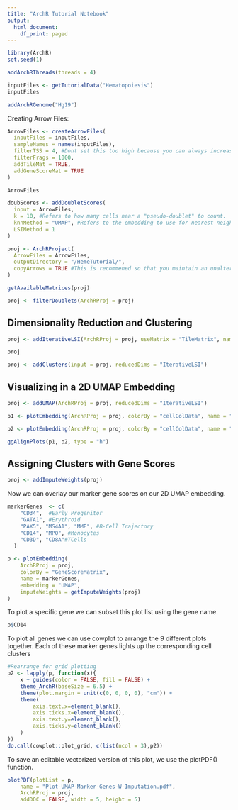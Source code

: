 ---
title: "ArchR Tutorial Notebook"
output:
  html_document:
    df_print: paged
---

```{r}
library(ArchR)
set.seed(1)
```

```{r}
addArchRThreads(threads = 4) 
```

```{r}
inputFiles <- getTutorialData("Hematopoiesis")
inputFiles
```


```{r}
addArchRGenome("Hg19")
```

Creating Arrow Files:

```{r}
ArrowFiles <- createArrowFiles(
  inputFiles = inputFiles,
  sampleNames = names(inputFiles),
  filterTSS = 4, #Dont set this too high because you can always increase later
  filterFrags = 1000, 
  addTileMat = TRUE,
  addGeneScoreMat = TRUE
)
```

```{r}
ArrowFiles
```
```{r}
doubScores <- addDoubletScores(
  input = ArrowFiles,
  k = 10, #Refers to how many cells near a "pseudo-doublet" to count.
  knnMethod = "UMAP", #Refers to the embedding to use for nearest neighbor search.
  LSIMethod = 1
)
```

```{r}
proj <- ArchRProject(
  ArrowFiles = ArrowFiles, 
  outputDirectory = "/HemeTutorial/",
  copyArrows = TRUE #This is recommened so that you maintain an unaltered copy for later usage.
)
```


```{r}
getAvailableMatrices(proj)
```

```{r}
proj <- filterDoublets(ArchRProj = proj)
```

## Dimensionality Reduction and Clustering

```{r}
proj <- addIterativeLSI(ArchRProj = proj, useMatrix = "TileMatrix", name = "IterativeLSI")

```
```{r}
proj
```

```{r}
proj <- addClusters(input = proj, reducedDims = "IterativeLSI")
```

## Visualizing in a 2D UMAP Embedding

```{r}
proj <- addUMAP(ArchRProj = proj, reducedDims = "IterativeLSI")
```



```{r}
p1 <- plotEmbedding(ArchRProj = proj, colorBy = "cellColData", name = "Sample", embedding = "UMAP")
```

```{r}
p2 <- plotEmbedding(ArchRProj = proj, colorBy = "cellColData", name = "Clusters", embedding = "UMAP")
```

```{r}
ggAlignPlots(p1, p2, type = "h")
```
## Assigning Clusters with Gene Scores
```{r}
proj <- addImputeWeights(proj)
```

Now we can overlay our marker gene scores on our 2D UMAP embedding.
```{r}
markerGenes  <- c(
    "CD34",  #Early Progenitor
    "GATA1", #Erythroid
    "PAX5", "MS4A1", "MME", #B-Cell Trajectory
    "CD14", "MPO", #Monocytes
    "CD3D", "CD8A"#TCells
  )

p <- plotEmbedding(
    ArchRProj = proj, 
    colorBy = "GeneScoreMatrix", 
    name = markerGenes, 
    embedding = "UMAP",
    imputeWeights = getImputeWeights(proj)
)
```

To plot a specific gene we can subset this plot list using the gene name.

```{r}
p$CD14
```

To plot all genes we can use cowplot to arrange the 9 different plots together. Each of these marker genes lights up the corresponding cell clusters

```{r}
#Rearrange for grid plotting
p2 <- lapply(p, function(x){
    x + guides(color = FALSE, fill = FALSE) + 
    theme_ArchR(baseSize = 6.5) +
    theme(plot.margin = unit(c(0, 0, 0, 0), "cm")) +
    theme(
        axis.text.x=element_blank(), 
        axis.ticks.x=element_blank(), 
        axis.text.y=element_blank(), 
        axis.ticks.y=element_blank()
    )
})
do.call(cowplot::plot_grid, c(list(ncol = 3),p2))
```
To save an editable vectorized version of this plot, we use the plotPDF() function.

```{r}
plotPDF(plotList = p, 
    name = "Plot-UMAP-Marker-Genes-W-Imputation.pdf", 
    ArchRProj = proj, 
    addDOC = FALSE, width = 5, height = 5)
```

